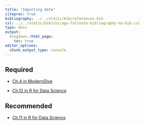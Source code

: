 ```yaml
---
title: "Importing data"
citeproc: true
bibliography: ../../static/bib/references.bib
csl: ../../static/bib/chicago-fullnote-bibliography-no-bib.csl
type: docs
output:
  blogdown::html_page:
    toc: true
editor_options: 
  chunk_output_type: console
---
```



## Required


- <i class="fas fa-book"></i> [Ch.4 in ModernDive](https://moderndive.com/)

- <i class="fas fa-book"></i> [Ch.12 in R for Data Science](https://r4ds.had.co.nz/tidy-data.html)


## Recommended

- <i class="fas fa-book"></i> [Ch.11 in R for Data Science](https://r4ds.had.co.nz/tibbles.html)
